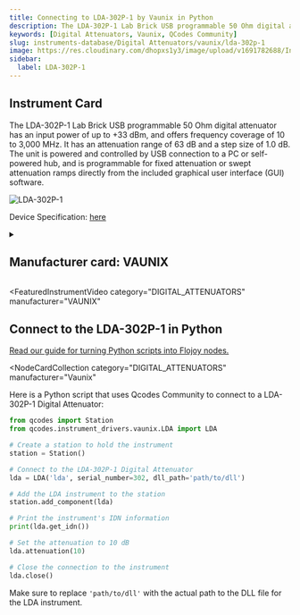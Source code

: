 ```yaml
---
title: Connecting to LDA-302P-1 by Vaunix in Python
description: The LDA-302P-1 Lab Brick USB programmable 50 Ohm digital attenuator has an input power of up to +33 dBm, and offers frequency coverage of 10 to 3,000 MHz. It has an attenuation range of 63 dB and a step size of 1.0 dB. The unit is powered and controlled by USB connection to a PC or self-powered hub, and is programmable for fixed attenuation or swept attenuation ramps directly from the included graphical user interface (GUI) software.
keywords: [Digital Attenuators, Vaunix, QCodes Community]
slug: instruments-database/Digital Attenuators/vaunix/lda-302p-1
image: https://res.cloudinary.com/dhopxs1y3/image/upload/v1691782688/Instruments/Digital%20Attenuator/LDA-302P-1/LDA-302P-1.png
sidebar:
  label: LDA-302P-1
---
```



## Instrument Card

The LDA-302P-1 Lab Brick USB programmable 50 Ohm digital attenuator has an input power of up to +33 dBm, and offers frequency coverage of 10 to 3,000 MHz. It has an attenuation range of 63 dB and a step size of 1.0 dB. The unit is powered and controlled by USB connection to a PC or self-powered hub, and is programmable for fixed attenuation or swept attenuation ramps directly from the included graphical user interface (GUI) software.

![LDA-302P-1](https://res.cloudinary.com/dhopxs1y3/image/upload/v1691782688/Instruments/Digital%20Attenuator/LDA-302P-1/LDA-302P-1.png)

Device Specification: [here](https://vaunix.com/resources/digital%20attenuators-datasheet.pdf)

<details style={{ marginTop: "15px"}}>
<summary><h2 style={{display:'inline'}}>Manufacturer card: VAUNIX</h2></summary>

![VAUNIX](https://res.cloudinary.com/dhopxs1y3/image/upload/v1692125985/Instruments/Vendor%20Logos/Vaunix.png)

Vaunix Technology Corp. designs, manufactures, and services RF and microwave test equipment and digital radio communications products. Utilizing our deep RF and software engineering expertise, rooted in microwave radio and wireless equipment repair and testing, Vaunix developed the Lab Brick® family of electronic test products, which set a new standard for cost, size, and simplicity of wireless testing devices. Powered by a USB connection and controlled by easy-to-use, graphical-user-interface (GUI) software, Lab Bricks have been designed to meet the needs of wireless engineers and technicians who want to create flexible, customized system solutions either in the lab or in the field. We 've expanded our Lab Brick® family of electronic test products to include Attenuator Matrix solutions that double as Wireless [Handover Test Systems](https://vaunix.com/handover-test-systems/) to give our test technicians and product engineers the advanced capability to solve unique wireless _handover _testing challenges and bring affordability, functionality, reliability and simplicity to the microwave test bench.

- Headquarters: USA
- Yearly Revenue (millions, USD): 5
- Vendor Website: [here](https://vaunix.com/)

</details>


<FeaturedInstrumentVideo
  category="DIGITAL_ATTENUATORS"
  manufacturer="VAUNIX"
></FeaturedInstrumentVideo>

## Connect to the LDA-302P-1 in Python

[Read our guide for turning Python scripts into Flojoy nodes.](https://docs.flojoy.ai/contribution/blocks/custom-flojoy-block/)


<Tabs>
<TabItem value="Flojoy" label="Flojoy" className="flojoy-instrument-tabs">

<NodeCardCollection
  category="DIGITAL_ATTENUATORS"
  manufacturer="Vaunix"
></NodeCardCollection>

</TabItem>
<TabItem value="QCodes Community" label="QCodes Community">

Here is a Python script that uses Qcodes Community to connect to a LDA-302P-1 Digital Attenuator:

```python
from qcodes import Station
from qcodes.instrument_drivers.vaunix.LDA import LDA

# Create a station to hold the instrument
station = Station()

# Connect to the LDA-302P-1 Digital Attenuator
lda = LDA('lda', serial_number=302, dll_path='path/to/dll')

# Add the LDA instrument to the station
station.add_component(lda)

# Print the instrument's IDN information
print(lda.get_idn())

# Set the attenuation to 10 dB
lda.attenuation(10)

# Close the connection to the instrument
lda.close()
```

Make sure to replace `'path/to/dll'` with the actual path to the DLL file for the LDA instrument.

</TabItem>
</Tabs>
